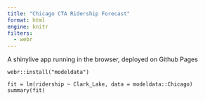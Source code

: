 ```yaml
---
title: "Chicago CTA Ridership Forecast"
format: html
engine: knitr
filters:
  - webr
---
```


A shinylive app running in the browser, deployed on Github Pages


```webr-r

webr::install("modeldata")

fit = lm(ridership ~ Clark_Lake, data = modeldata::Chicago)
summary(fit)
```
